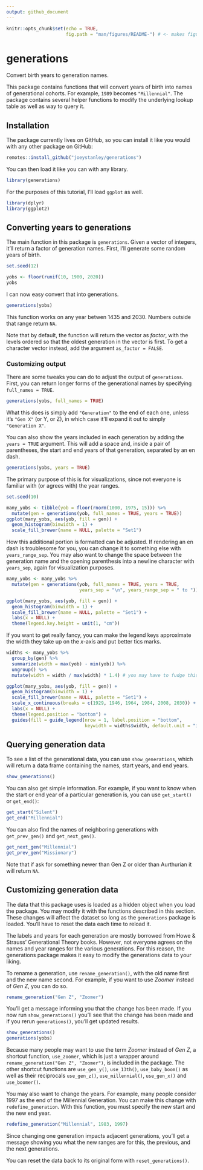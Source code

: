 ```yaml
---
output: github_document
---
```


```r
knitr::opts_chunk$set(echo = TRUE,
                      fig.path = "man/figures/README-") # <- makes figures accessible 
```

# generations

Convert birth years to generation names.

This package contains functions that will convert years of birth into names of generational cohorts. For example, `1989` becomes `"Millennial"`. The package contains several helper functions to modify the underlying lookup table as well as way to query it.

## Installation

The package currently lives on GitHub, so you can install it like you would with any other package on GitHub:

```r
remotes::install_github("joeystanley/generations")
```

You can then load it like you can with any library.

```r
library(generations)
```

For the purposes of this tutorial, I'll load `ggplot` as well.

```r
library(dplyr)
library(ggplot2)
```

## Converting years to generations

The main function in this package is `generations`. Given a vector of integers, it'll return a factor of generation names.  First, I'll generate some random years of birth.

```r
set.seed(12)
```


```r
yobs <- floor(runif(10, 1900, 2020))
yobs
```

I can now easy convert that into generations.

```r
generations(yobs)
```

This function works on any year betwen 1435 and 2030. Numbers outside that range return `NA`. 

Note that by default, the function will return the vector as *factor*, with the levels ordered so that the oldest generation in the vector is first. To get a character vector instead, add the argument `as_factor = FALSE`.

### Customizing output

There are some tweaks you can do to adjust the output of `generations`. First, you can return longer forms of the generational names by specifying `full_names = TRUE`. 

```r
generations(yobs, full_names = TRUE)
```

What this does is simply add `"Generation"` to the end of each one, unless it's `"Gen X"` (or Y, or Z), in which case it'll expand it out to simply `"Generation X"`.

You can also show the years included in each generation by adding the `years = TRUE` argument. This will add a space and, inside a pair of parentheses, the start and end years of that generation, separated by an en dash. 

```r
generations(yobs, years = TRUE)
```

The primary purpose of this is for visualizations, since not everyone is familiar with (or agrees with) the year ranges.

```r
set.seed(10)
```

```r
many_yobs <- tibble(yob = floor(rnorm(1000, 1975, 15))) %>%
  mutate(gen = generations(yob, full_names = TRUE, years = TRUE))
ggplot(many_yobs, aes(yob, fill = gen)) + 
  geom_histogram(binwidth = 1) + 
  scale_fill_brewer(name = NULL, palette = "Set1")
```

How this additional portion is formatted can be adjusted. If rendering an en dash is troublesome for you, you can change it to something else with `years_range_sep`. You may also want to change the space between the generation name and the opening parenthesis into a newline character with `years_sep`, again for visualization purposes.

```r
many_yobs <- many_yobs %>%
  mutate(gen = generations(yob, full_names = TRUE, years = TRUE,
                           years_sep = "\n", years_range_sep = " to "))

ggplot(many_yobs, aes(yob, fill = gen)) + 
  geom_histogram(binwidth = 1) + 
  scale_fill_brewer(name = NULL, palette = "Set1") + 
  labs(x = NULL) + 
  theme(legend.key.height = unit(1, "cm"))
```

If you want to get really fancy, you can make the legend keys approximate the width they take up on the *x*-axis and put better tics marks.

```r
widths <- many_yobs %>%
  group_by(gen) %>%
  summarize(width = max(yob) - min(yob)) %>%
  ungroup() %>%
  mutate(width = width / max(width) * 1.4) # you may have to fudge this a little more

ggplot(many_yobs, aes(yob, fill = gen)) + 
  geom_histogram(binwidth = 1) + 
  scale_fill_brewer(name = NULL, palette = "Set1") + 
  scale_x_continuous(breaks = c(1929, 1946, 1964, 1984, 2008, 2030)) + 
  labs(x = NULL) + 
  theme(legend.position = "bottom") + 
  guides(fill = guide_legend(nrow = 1, label.position = "bottom", 
                             keywidth = widths$width, default.unit = "inches"))
```

## Querying generation data

To see a list of the generational data, you can use `show_generations`, which will return a data frame containing the names, start years, and end years.

```r
show_generations()
```

You can also get simple information. For example, if you want to know when the start or end year of a particular generation is, you can use `get_start()` or `get_end()`:

```r
get_start("Silent")
get_end("Millennial")
```

You can also find the names of neighboring generations with `get_prev_gen()` and `get_next_gen()`. 

```r
get_next_gen("Millennial")
get_prev_gen("Missionary")
```

Note that if ask for something newer than Gen Z or older than Aurthurian it will return `NA`.

## Customizing generation data

The data that this package uses is loaded as a hidden object when you load the package. You may modify it with the functions described in this section. These changes will affect the dataset so long as the `generations` package is loaded. You'll have to reset the data each time to reload it. 

The labels and years for each generation are mostly borrowed from Howe & Strauss' Generational Theory books. However, not everyone agrees on the names and year ranges for the various generations. For this reason, the generations package makes it easy to modify the generations data to your liking. 

To rename a generation, use `rename_generation()`, with the old name first and the new name second. For example, if you want to use *Zoomer* instead of *Gen Z*, you can do so.

```r
rename_generation("Gen Z", "Zoomer")
```

You'll get a message informing you that the change has been made. If you now run `show_generations()` you'll see that the change has been made and if you rerun `generations()`, you'll get updated results.

```r
show_generations()
generations(yobs)
```

Because many people may want to use the term *Zoomer* instead of *Gen Z*, a shortcut function, `use_zoomer`, which is just a wrapper around `rename_generation("Gen Z", "Zoomer")`, is included in the package. The other shortcut functions are `use_gen_y()`, `use_13th()`, `use_baby_boom()` as well as their reciprocals `use_gen_z()`, `use_millennial()`, `use_gen_x()` and `use_boomer()`. 

You may also want to change the years. For example, many people consider 1997 as the end of the Millennial Generation. You can make this change with `redefine_generation`. With this function, you must specify the new start and the new end year.

```r
redefine_generation("Millennial", 1983, 1997)
```

Since changing one generation impacts adjacent generations, you'll get a message showing you what the new ranges are for this, the previous, and the next generations.

You can reset the data back to its original form with `reset_generations()`.



